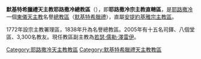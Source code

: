 {{Infobox Roman Catholic diocese
|jurisdiction     = 總教區
|name             = 耶路撒冷
|latin= Archieparchia Hierosolymitana Melchitarum
|image =
|caption =
|location = 
|territory =
|population = 3,300
|rite = [[默基特希臘禮天主教會|默基特希臘禮]]
|patron =
|province =安提約基雅宗主教區
|established = 1772年
|cathedral = [[聖母領報主教座堂_(耶路撒冷)|聖母領報主教座堂]]
|co-cathedral =
|leadership = 總主教 
|website = 
|pope =  
|patriarch= 額我略·拉罕三世
|metropolitan =
|ordinary =
|coadjutor archbishop = 
|coadjutor bishop = 
|auxiliary = 
|emeritus = }}

'''默基特希臘禮天主教耶路撒冷總教區'''（{{lang-la|Archieparchia Hierosolymitana Melchitarum}}），即'''耶路撒冷宗主教直轄區'''，是[[耶路撒冷|耶路撒冷]]一個[[東儀天主教|東儀天主教]]名譽[[總教區|總教區]]（[[默基特希臘禮天主教會|默基特希臘禮]]），直屬[[默基特希臘禮天主教安提約基雅宗主教區|安提約基雅宗主教區]]。

1772年設宗主教署理區，1838年升為名譽總教區。2005年有十五名司鐸、八個堂區、3,300名教友。現任教區副主教為[[若瑟·儒勒·澤雷伊|若瑟·儒勒·澤雷伊]]。

{{耶路撒冷天主教教區}}
{{默基特希臘禮天主教會教區}}

[[Category:耶路撒冷天主教教區|Category:耶路撒冷天主教教區]]
[[Category:默基特希臘禮天主教教區|Category:默基特希臘禮天主教教區]]
